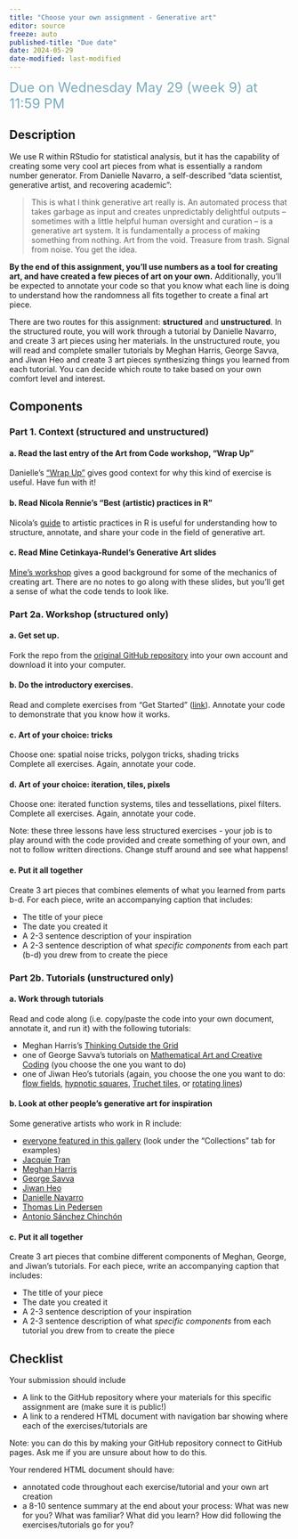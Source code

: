 ```yaml
---
title: "Choose your own assignment - Generative art"
editor: source
freeze: auto
published-title: "Due date"
date: 2024-05-29
date-modified: last-modified
---
```


[Due on Wednesday May 29 (week 9) at 11:59 PM]{style="color: #79ACBD; font-size: 24px;"}

## Description

We use R within RStudio for statistical analysis, but it has the capability of creating some very cool art pieces from what is essentially a random number generator. From Danielle Navarro, a self-described “data scientist, generative artist, and recovering academic”:

> This is what I think generative art really is. An automated process that takes garbage as input 
> and creates unpredictably delightful outputs – sometimes with a little helpful human oversight and 
> curation – is a generative art system. It is fundamentally a process of making something from 
> nothing. Art from the void. Treasure from trash. Signal from noise. You get the idea.

**By the end of this assignment, you’ll use numbers as a tool for creating art, and have created a few pieces of art on your own.** Additionally, you’ll be expected to annotate your code so that you know what each line is doing to understand how the randomness all fits together to create a final art piece.  

There are two routes for this assignment: **structured** and **unstructured**. In the structured route, you will work through a tutorial by Danielle Navarro, and create 3 art pieces using her materials. In the unstructured route, you will read and complete smaller tutorials by Meghan Harris, George Savva, and Jiwan Heo and create 3 art pieces synthesizing things you learned from each tutorial. You can decide which route to take based on your own comfort level and interest.

## Components

### Part 1. Context (structured and unstructured)

#### a. Read the last entry of the Art from Code workshop, “Wrap Up” 

Danielle's ["Wrap Up"](https://art-from-code.netlify.app/day-2/session-4/) gives good context for why this kind of exercise is useful. Have fun with it!

#### b. Read Nicola Rennie's "Best (artistic) practices in R"

Nicola's [guide](https://nrennie.rbind.io/blog/best-artistic-practices-in-r/) to artistic practices in R is useful for understanding how to structure, annotate, and share your code in the field of generative art.

#### c. Read Mine Cetinkaya-Rundel's Generative Art slides

[Mine's workshop](https://vizdata-f21.github.io/slides/22-generative-art/22-generative-art#1) gives a good background for some of the mechanics of creating art. There are no notes to go along with these slides, but you'll get a sense of what the code tends to look like.

### Part 2a. Workshop (structured only)

#### a. Get set up.

Fork the repo from the [original GitHub repository](https://github.com/rstudio-conf-2022/art-from-code) into your own account and download it into your computer.

#### b. Do the introductory exercises.

Read and complete exercises from “Get Started” ([link](https://art-from-code.netlify.app/day-1/session-1/)). Annotate your code to demonstrate that you know how it works.

#### c. Art of your choice: tricks

Choose one: spatial noise tricks, polygon tricks, shading tricks  
Complete all exercises. Again, annotate your code.  

#### d. Art of your choice: iteration, tiles, pixels  

Choose one: iterated function systems, tiles and tessellations, pixel filters.  
Complete all exercises. Again, annotate your code.

:::{.callout-note}
Note: these three lessons have less structured exercises - your job is to play around with the code provided and create something of your own, and not to follow written directions. Change stuff around and see what happens!
:::

#### e. Put it all together

Create 3 art pieces that combines elements of what you learned from parts b-d. For each piece, write an accompanying caption that includes:  

- The title of your piece  
- The date you created it  
- A 2-3 sentence description of your inspiration  
- A 2-3 sentence description of what _specific components_ from each part (b-d) you drew from to create the piece

### Part 2b. Tutorials (unstructured only)

#### a. Work through tutorials

Read and code along (i.e. copy/paste the code into your own document, annotate it, and run it) with the following tutorials:  

- Meghan Harris's [Thinking Outside the Grid](https://thetidytrekker.com/post/thinking-outside-the-grid/thinking-outside-the-grid)  
- one of George Savva's tutorials on [Mathematical Art and Creative Coding](https://georgemsavva.github.io/creativecoding/) (you choose the one you want to do)  
- one of Jiwan Heo's tutorials (again, you choose the one you want to do: [flow fields](https://jiwanheo.rbind.io/how-to-work-with-flow-fields-in-r/), [hypnotic squares](https://jiwanheo.rbind.io/hypnotic-squares-in-ggplot/), [Truchet tiles](https://jiwanheo.rbind.io/how-to-draw-truchet-tiles-with-ggplot2/), or [rotating lines](https://jiwanheo.rbind.io/how-to-rotate-lines-in-ggplot-to-make-art/))

#### b. Look at other people's generative art for inspiration

Some generative artists who work in R include:  

- [everyone featured in this gallery](https://ijeamaka-a.shinyapps.io/rtistry_gallery/) (look under the "Collections" tab for examples)  
- [Jacquie Tran](https://github.com/jacquietran/genuary_2022)  
- [Meghan Harris](https://thetidytrekker.com/rtistry)  
- [George Savva](https://github.com/georgemsavva/art-using-r)  
- [Jiwan Heo](https://github.com/jiwanheo/RecreationThursday)  
- [Danielle Navarro](https://art.djnavarro.net/gallery/)  
- [Thomas Lin Pedersen](https://thomaslinpedersen.art/)  
- [Antonio Sánchez Chinchón](https://fronkonstin.com/)

#### c. Put it all together

Create 3 art pieces that combine different components of Meghan, George, and Jiwan's tutorials. For each piece, write an accompanying caption that includes:  

- The title of your piece  
- The date you created it  
- A 2-3 sentence description of your inspiration  
- A 2-3 sentence description of what _specific components_ from each tutorial you drew from to create the piece

## Checklist

Your submission should include 

- A link to the GitHub repository where your materials for this specific assignment are (make sure it is public!)  
- A link to a rendered HTML document with navigation bar showing where each of the exercises/tutorials are  

:::{.callout-note}
Note: you can do this by making your GitHub repository connect to GitHub pages. Ask me if you are unsure about how to do this.
:::

Your rendered HTML document should have: 

- annotated code throughout each exercise/tutorial and your own art creation  
- a 8-10 sentence summary at the end about your process: What was new for you? What was familiar? What did you learn? How did following the exercises/tutorials go for you?  

